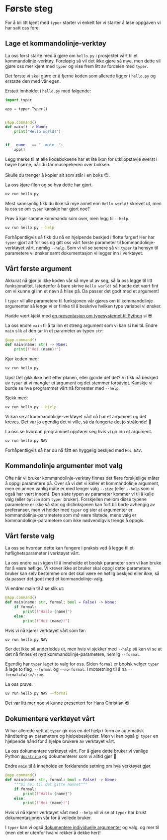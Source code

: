 # Første steg

For å bli litt kjent med `typer` starter vi enkelt før vi starter å løse
oppgaven vi har satt oss fore.

## Lage et kommandolinje-verktøy

La oss først starte med å gjøre om `hello.py` i prosjektet vårt til et
kommandolinje-verktøy. Foreløpig så vil det ikke gjøre så mye, men dette vil
gjøre oss mer kjent med `typer` og vise frem litt av fordelen med `typer`.

Det første vi skal gjøre er å fjerne koden som allerede ligger i `hello.py` og
erstatte den med vår egen.

Erstatt innholdet i `hello.py` med følgende:

```python
import typer

app = typer.Typer()


@app.command()
def main() -> None:
    print("Hello world!")


if __name__ == "__main__":
    app()
```

::: {.column-margin}
Legg merke til at alle kodeboksene har et lite ikon for utklippstavle øverst i
høyre hjørne, når du tar musepekeren over boksen.
<br/><br/>
Skulle du trenger å kopier alt som står i en boks 😉.
:::

La oss kjøre filen og se hva dette har gjort.

```bash
uv run hello.py
```

Mest sannsynlig fikk du ikke så mye annet enn `Hello world!` skrevet ut, men la
oss se om `typer` kanskje har gjort noe?

Prøv å kjør samme kommando som over, men legg til `--help`.

```bash
uv run hello.py --help
```

Forhåpentligvis så fikk du nå en hjelpende beskjed i flotte farger! Her har
`typer` gjort alt for oss og gitt oss vårt første parameter til
kommandolinje-verktøyet vårt, nemlig `--help`. Som vi vil se senere så vil
`typer` ta hensyn til parametere vi ønsker samt dokumentasjon vi legger inn i
verktøyet.

## Vårt første argument

Akkurat nå gjør jo ikke koden vår så mye ut av seg, så la oss legge til litt
funksjonalitet. Istedenfor å bare skrive `Hello world!` så hadde det vært fint
om vi kunne gi inn et navn å hilse på. Da passer det godt med et argument!

I `typer` vil alle parametere til funksjonen vår gjøres om til kommandolinje
argumenter så lenge vi er flinke til å beskrive hvilken type variabel vi ønsker.

::: {.column-margin}
Hadde vært kjekt med [en presentasjon om typesystemet til
Python](https://data.ansatt.nav.no/story/b98304e4-2cd0-438b-b807-5518829b70e8/index.html#/title-slide)
si 😎
:::

La oss endre `main` til å ta inn et streng argument som vi kan si hei til. Endre
`main` slik at den tar in et parameter av typen `str`:

```python
@app.command()
def main(name: str) -> None:
    print(f"Hei {name}!")
```

Kjør koden med:

```bash
uv run hello.py
```

Ups! Det gikk ikke helt etter planen, eller gjorde det det? Vi fikk nå beskjed
av `typer` at vi mangler et argument og det stemmer forsåvidt. Kanskje vi burde
se hva programmet vårt nå forventer med `--help`.

Sjekk med:

```bash
uv run hello.py --hjelp
```

Vi kan se at kommandolinje-verktøyet vårt nå har et argument og det kreves. Det
var jo egentlig det vi ville, så da fungerte det jo strålende! 🥳

La oss se hvordan programmet oppfører seg hvis vi gir inn et argument.

```bash
uv run hello.py NAV
```

Forhåpentligvis så har du nå fått en hyggelig beskjed med `Hei NAV`.

## Kommandolinje argumenter mot valg

Ofte når vi bruker kommandolinje-verktøy finnes det flere forskjellige måter å
oppgi parametere på. Over så vi det vi kaller et kommandolinje argument, men en
annen vanlig måte er med lenger valg `--size` (eller `--help` som vi også har
vært innom). Den siste typen av parameter kommer vi til å kalle valg (eller
`Option` som `typer` bruker). Forskjellen mellom disse typene parametere er ikke
så stor og distinksjonen kan fort bli borte avhengig av preferanser, men vi holder
med `typer` og sier at argumenter er kommandolinje-parametere som _må_ være
tilstede, mens valg er kommandolinje-parametere som ikke nødvendigvis trengs å
oppgis.

## Vårt første valg

La oss se hvordan dette kan fungere i praksis ved å legge til et
høflighetsparameter i verktøyet vårt.

La oss endre `main` igjen til å inneholde et boolsk parameter som vi kan bruke
for å være høflige. Vi krever ikke at bruker skal oppgi dette parametere, bruker
kan selv bestemme om det skal være en høflig beskjed eller ikke, så da passer
det godt med et kommandolinje-valg.

Vi endrer main til å se slik ut:

```python
@app.command()
def main(name: str, formal: bool = False) -> None:
    if formal:
        print(f"Hallo {name}")
    else:
        print(f"Hei {name}!")
```

Hvis vi nå kjører verktøyet vårt som før:

```bash
uv run hello.py NAV
```

Ser det ikke så anderledes ut, men hvis vi sjekker med `--help` så kan vi se at
det nå finnes et nytt kommandolinje-parametere, nemlig `--formal`.

::: {.column-margin}
Egentlig har `typer` laget to valg for oss. Siden `formal` er boolsk velger
`typer` å lage to flag, `--formal` og `--no-formal`. I motsetning til å ha
`--formal=false/true`.
:::

La oss prøve:

```bash
uv run hello.py NAV --formal
```

Det var litt mer noe vi kunne presentert for Hans Christian 😌

## Dokumentere verktøyet vårt

Vi har allerede sett at `typer` gir oss en del hjelp i form av automatisk
håndtering av parametere og hjelpebeskjeder. Men vi kan også gi `typer` en
hjelpende hånd for å hjelpe brukere av verktøyet vårt.

La oss dokumentere verktøyet vårt. For å gjøre dette bruker vi vanlige Python
[`docstring`](https://peps.python.org/pep-0257/) og dokumenterer som vi alltid
gjør 🧐

Endre `main` til å inneholde en forklarende setning om hva verktøyet gjør.

```python
@app.command()
def main(name: str, formal: bool = False) -> None:
    """Si hei til det gitte navnet"""
    if formal:
        print(f"Hallo {name}")
    else:
        print(f"Hei {name}!")
```

Hvis vi nå kjører verktøyet vårt med `--help` vil vi se at `typer` har brukt
dokumentasjonen vår for å veilede bruker.

I `typer` kan vi også [dokumentere individuelle
argumenter](https://typer.tiangolo.com/tutorial/arguments/help/#add-a-help-text-for-a-cli-argument)
og valg, og mer til (men det er utenfor hva vi rekker å dekke her)!
